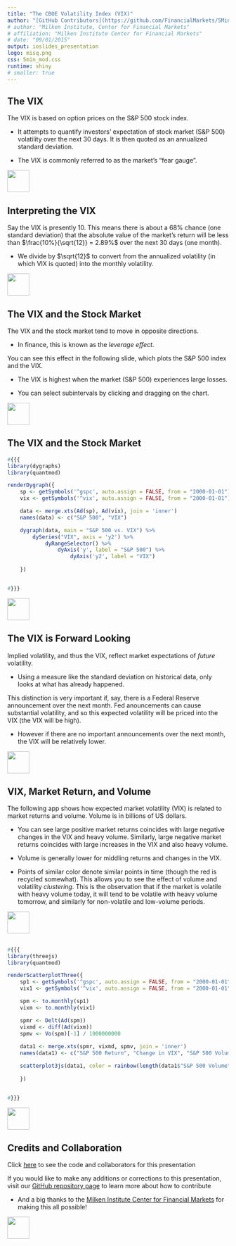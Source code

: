 ```yaml
---
title: "The CBOE Volatility Index (VIX)"
author: "[GitHub Contributors](https://github.com/FinancialMarkets/5MinuteFinance/graphs/contributors)"
# author: "Milken Institute, Center for Financial Markets"
# affiliation: "Milken Institute Center for Financial Markets"
# date: "09/01/2015"
output: ioslides_presentation
logo: misq.png
css: 5min_mod.css
runtime: shiny
# smaller: true
---
```


## The VIX

The VIX is based on option prices on the S\&P 500 stock index.

-  It attempts to quantify investors' expectation of stock market (S\&P 500) volatility over the next 30 days.  It is then quoted as an annualized standard deviation.

-  The VIX is commonly referred to as the market's "fear gauge".

<div class="MIfooter"><img src="mi.png" style="height:50px;"></div> 

## Interpreting the VIX

Say the VIX is presently 10. This means there is about a 68\% chance (one standard deviation) that the absolute value of the market's return will be less than $\frac{10%}{\sqrt{12}} = 2.89%$ over the next 30 days (one month).  

-  We divide by $\sqrt{12}$ to convert from the annualized volatility (in which VIX is quoted) into the monthly volatility. 

<div class="MIfooter"><img src="mi.png" style="height:50px;"></div> 

## The VIX and the Stock Market

The VIX and the stock market tend to move in opposite directions.

-  In finance, this is known as the *leverage effect*.

You can see this effect in the following slide, which plots the S&P 500 index and the VIX.

-  The VIX is highest when the market (S&P 500) experiences large losses.

-  You can select subintervals by clicking and dragging on the chart. 

<div class="MIfooter"><img src="mi.png" style="height:50px;"></div>

## The VIX and the Stock Market

```r
#{{{
library(dygraphs)
library(quantmod)

renderDygraph({
    sp <- getSymbols('^gspc', auto.assign = FALSE, from = "2000-01-01")
    vix <- getSymbols('^vix', auto.assign = FALSE, from = "2000-01-01")

    data <- merge.xts(Ad(sp), Ad(vix), join = 'inner')
    names(data) <- c("S&P 500", "VIX")

    dygraph(data, main = "S&P 500 vs. VIX") %>%
        dySeries("VIX", axis = 'y2') %>%
            dyRangeSelector() %>%
                dyAxis('y', label = "S&P 500") %>%
                    dyAxis('y2', label = "VIX") 
                        
    })


#}}}
```

<div class="MIfooter"><img src="mi.png" style="height:50px;"></div> 

## The VIX is Forward Looking

Implied volatility, and thus the VIX, reflect market expectations of *future* volatility.

-  Using a measure like the standard deviation on historical data, only looks at what has already happened.

This distinction is very important if, say, there is a Federal Reserve announcement over the next month.  Fed anouncements can cause substantial volatility, and so this expected volatility will be priced into the VIX (the VIX will be high).

-  However if there are no important announcements over the next month, the VIX will be relatively lower.

<div class="MIfooter"><img src="mi.png" style="height:50px;"></div> 

##  VIX, Market Return, and Volume

The following app shows how expected market volatility (VIX) is related to market returns and volume.  Volume is in billions of US dollars.

-  You can see large positive market returns coincides with large negative changes in the VIX and heavy volume.  Similarly, large negative market returns coincides with large increases in the VIX and also heavy volume.

-  Volume is generally lower for middling returns and changes in the VIX.  

-  Points of similar color denote similar points in time (though the red is recycled somewhat).  This allows you to see the effect of volume and volatility *clustering*.  This is the observation that if the market is volatile with heavy volume today, it will tend to be volatile with heavy volume tomorrow, and similarly for non-volatile and low-volume periods.  

<div class="MIfooter"><img src="mi.png" style="height:50px;"></div> 

##

```r
#{{{
library(threejs)
library(quantmod)

renderScatterplotThree({
    sp1 <- getSymbols('^gspc', auto.assign = FALSE, from = "2000-01-01")
    vix1 <- getSymbols('^vix', auto.assign = FALSE, from = "2000-01-01")

    spm <- to.monthly(sp1)
    vixm <- to.monthly(vix1)

    spmr <- Delt(Ad(spm))
    vixmd <- diff(Ad(vixm))
    spmv <- Vo(spm)[-1] / 1000000000 
    
    data1 <- merge.xts(spmr, vixmd, spmv, join = 'inner')
    names(data1) <- c("S&P 500 Return", "Change in VIX", "S&P 500 Volume")

    scatterplot3js(data1, color = rainbow(length(data1$"S&P 500 Volume")), labels = paste("Month: ", as.Date(index(data1)), sep = ""))
                        
    })


#}}}
```

<div class="MIfooter"><img src="mi.png" style="height:50px;"></div> 

## Credits and Collaboration

Click [here](https://github.com/FinancialMarkets/5MinuteFinance/blob/master/Options/The_VIX/vix.Rmd) to see the code and collaborators for this presentation

If you would like to make any additions or corrections to this presentation, visit our [GitHub repository page](https://github.com/FinancialMarkets/5MinuteFinance#how-to-contribute) to learn more about how to contribute

- And a big thanks to the [Milken Institute Center for Financial Markets](http://www.milkeninstitute.org/centers/markets) for making this all possible!


<div class="MIfooter"><img src="mi.png" style="height:50px;"></div> 
